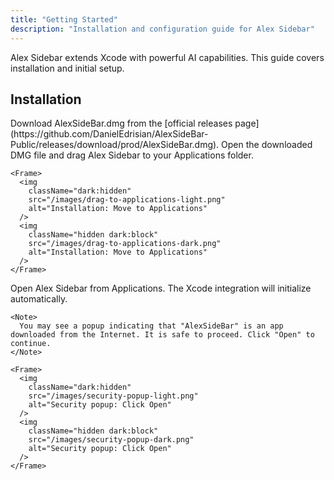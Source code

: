 ```yaml
---
title: "Getting Started"
description: "Installation and configuration guide for Alex Sidebar"
---
```


Alex Sidebar extends Xcode with powerful AI capabilities. This guide covers installation and initial setup.

## Installation

<Steps>
  <Step title="Download">
    Download AlexSideBar.dmg from the [official releases page](https://github.com/DanielEdrisian/AlexSideBar-Public/releases/download/prod/AlexSideBar.dmg).
  </Step>
  
  <Step title="Install">
    Open the downloaded DMG file and drag Alex Sidebar to your Applications folder.
    
    <Frame>
      <img
        className="dark:hidden"
        src="/images/drag-to-applications-light.png"
        alt="Installation: Move to Applications"
      />
      <img
        className="hidden dark:block"
        src="/images/drag-to-applications-dark.png"
        alt="Installation: Move to Applications"
      />
    </Frame>
  </Step>
  
  <Step title="Launch">
    Open Alex Sidebar from Applications. The Xcode integration will initialize automatically.
    
    <Note>
      You may see a popup indicating that "AlexSideBar" is an app downloaded from the Internet. It is safe to proceed. Click "Open" to continue.
    </Note>

    <Frame>
      <img
        className="dark:hidden"
        src="/images/security-popup-light.png"
        alt="Security popup: Click Open"
      />
      <img
        className="hidden dark:block"
        src="/images/security-popup-dark.png"
        alt="Security popup: Click Open"
      />
    </Frame>
  </Step>
</Steps>